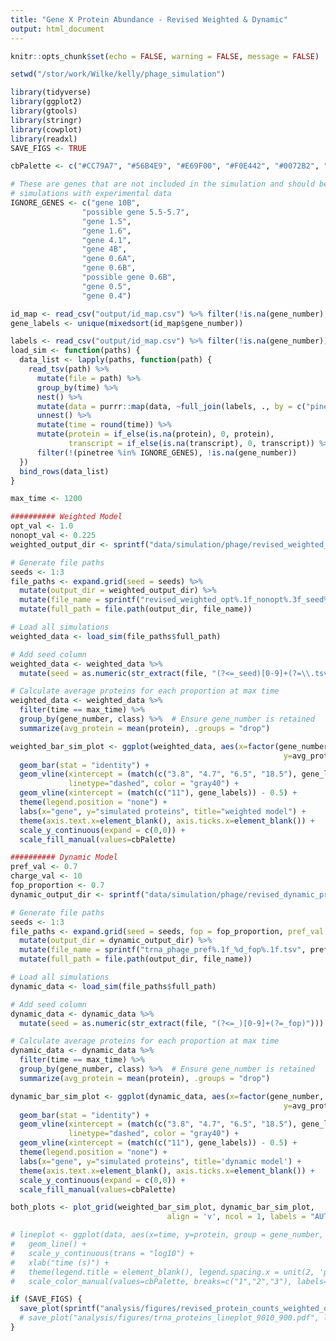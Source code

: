 ```yaml
---
title: "Gene X Protein Abundance - Revised Weighted & Dynamic"
output: html_document
---
```


```r
knitr::opts_chunk$set(echo = FALSE, warning = FALSE, message = FALSE)

setwd("/stor/work/Wilke/kelly/phage_simulation")

library(tidyverse)
library(ggplot2)
library(gtools)
library(stringr)
library(cowplot)
library(readxl)
SAVE_FIGS <- TRUE

cbPalette <- c("#CC79A7", "#56B4E9", "#E69F00", "#F0E442", "#0072B2", "#D55E00", "#009E73", "#999999")

# These are genes that are not included in the simulation and should be removed before comparing
# simulations with experimental data
IGNORE_GENES <- c("gene 10B",
                "possible gene 5.5-5.7",
                "gene 1.5",
                "gene 1.6",
                "gene 4.1",
                "gene 4B",
                "gene 0.6A",
                "gene 0.6B",
                "possible gene 0.6B",
                "gene 0.5",
                "gene 0.4")
```

```r
id_map <- read_csv("output/id_map.csv") %>% filter(!is.na(gene_number), !(pinetree %in% IGNORE_GENES))
gene_labels <- unique(mixedsort(id_map$gene_number))
```

```r
labels <- read_csv("output/id_map.csv") %>% filter(!is.na(gene_number))
load_sim <- function(paths) {
  data_list <- lapply(paths, function(path) {
    read_tsv(path) %>%
      mutate(file = path) %>%
      group_by(time) %>%
      nest() %>%
      mutate(data = purrr::map(data, ~full_join(labels, ., by = c("pinetree" = "species")))) %>%
      unnest() %>%
      mutate(time = round(time)) %>%
      mutate(protein = if_else(is.na(protein), 0, protein),
             transcript = if_else(is.na(transcript), 0, transcript)) %>%
      filter(!(pinetree %in% IGNORE_GENES), !is.na(gene_number))
  })
  bind_rows(data_list)
}

max_time <- 1200

########## Weighted Model
opt_val <- 1.0
nonopt_val <- 0.225
weighted_output_dir <- sprintf("data/simulation/phage/revised_weighted_opt%.1f_nonopt%.3f", opt_val, nonopt_val)

# Generate file paths
seeds <- 1:3
file_paths <- expand.grid(seed = seeds) %>%
  mutate(output_dir = weighted_output_dir) %>%
  mutate(file_name = sprintf("revised_weighted_opt%.1f_nonopt%.3f_seed%d.tsv", opt_val, nonopt_val, seed)) %>%
  mutate(full_path = file.path(output_dir, file_name))

# Load all simulations
weighted_data <- load_sim(file_paths$full_path)

# Add seed column
weighted_data <- weighted_data %>%
  mutate(seed = as.numeric(str_extract(file, "(?<=_seed)[0-9]+(?=\\.tsv)")))

# Calculate average proteins for each proportion at max time
weighted_data <- weighted_data %>%
  filter(time == max_time) %>%
  group_by(gene_number, class) %>%  # Ensure gene_number is retained
  summarize(avg_protein = mean(protein), .groups = "drop")

weighted_bar_sim_plot <- ggplot(weighted_data, aes(x=factor(gene_number, gene_labels), 
                                                             y=avg_protein, fill=factor(class))) +
  geom_bar(stat = "identity") +
  geom_vline(xintercept = (match(c("3.8", "4.7", "6.5", "18.5"), gene_labels)) - 0.5, 
             linetype="dashed", color = "gray40") +
  geom_vline(xintercept = (match(c("11"), gene_labels)) - 0.5) +
  theme(legend.position = "none") +
  labs(x="gene", y="simulated proteins", title="weighted model") +
  theme(axis.text.x=element_blank(), axis.ticks.x=element_blank()) +
  scale_y_continuous(expand = c(0,0)) +
  scale_fill_manual(values=cbPalette)

########## Dynamic Model
pref_val <- 0.7
charge_val <- 10
fop_proportion <- 0.7
dynamic_output_dir <- sprintf("data/simulation/phage/revised_dynamic_pref%.1f_charge%d", pref_val, charge_val)

# Generate file paths
seeds <- 1:3
file_paths <- expand.grid(seed = seeds, fop = fop_proportion, pref_val = pref_val) %>%
  mutate(output_dir = dynamic_output_dir) %>%
  mutate(file_name = sprintf("trna_phage_pref%.1f_%d_fop%.1f.tsv", pref_val, seed, fop)) %>%
  mutate(full_path = file.path(output_dir, file_name))

# Load all simulations
dynamic_data <- load_sim(file_paths$full_path)

# Add seed column
dynamic_data <- dynamic_data %>%
  mutate(seed = as.numeric(str_extract(file, "(?<=_)[0-9]+(?=_fop)")))

# Calculate average proteins for each proportion at max time
dynamic_data <- dynamic_data %>%
  filter(time == max_time) %>%
  group_by(gene_number, class) %>%  # Ensure gene_number is retained
  summarize(avg_protein = mean(protein), .groups = "drop")

dynamic_bar_sim_plot <- ggplot(dynamic_data, aes(x=factor(gene_number, gene_labels), 
                                                             y=avg_protein, fill=factor(class))) +
  geom_bar(stat = "identity") +
  geom_vline(xintercept = (match(c("3.8", "4.7", "6.5", "18.5"), gene_labels)) - 0.5, 
             linetype="dashed", color = "gray40") +
  geom_vline(xintercept = (match(c("11"), gene_labels)) - 0.5) +
  theme(legend.position = "none") +
  labs(x="gene", y="simulated proteins", title='dynamic model') +
  theme(axis.text.x=element_blank(), axis.ticks.x=element_blank()) +
  scale_y_continuous(expand = c(0,0)) +
  scale_fill_manual(values=cbPalette)

both_plots <- plot_grid(weighted_bar_sim_plot, dynamic_bar_sim_plot, 
                                   align = 'v', ncol = 1, labels = "AUTO")

# lineplot <- ggplot(data, aes(x=time, y=protein, group = gene_number, color=factor(class))) +
#   geom_line() +
#   scale_y_continuous(trans = "log10") + 
#   xlab("time (s)") +
#   theme(legend.title = element_blank(), legend.spacing.x = unit(2, 'pt')) + 
#   scale_color_manual(values=cbPalette, breaks=c("1","2","3"), labels=c("class I", "class II", "class III")) + xlim(0,1000) 

if (SAVE_FIGS) {
  save_plot(sprintf("analysis/figures/revised_protein_counts_weighted_opt%.1f_nonopt%.3f_dynamic_fop%.1f_pref%.1f_charge%d.pdf", opt_val, nonopt_val, fop_proportion, pref_val, charge_val), both_plots, base_width = 8, base_height = 7)
  # save_plot("analysis/figures/trna_proteins_lineplot_9010_900.pdf", lineplot, base_height = 4, base_aspect_ratio = 1.7)
}
```